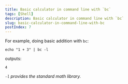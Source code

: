 ```yaml
---
title: Basic calculator in command line with `bc`
tags: [Shell]
description: Basic calculator in command line with `bc`
slug: basic-calculator-in-command-line-with-bc
postIndex: 7
---
```


For example, doing basic addition with `bc`:

```shell
echo "1 + 3" | bc -l
```

outputs:

```
4
```

*`-l` provides the standard math library.*
